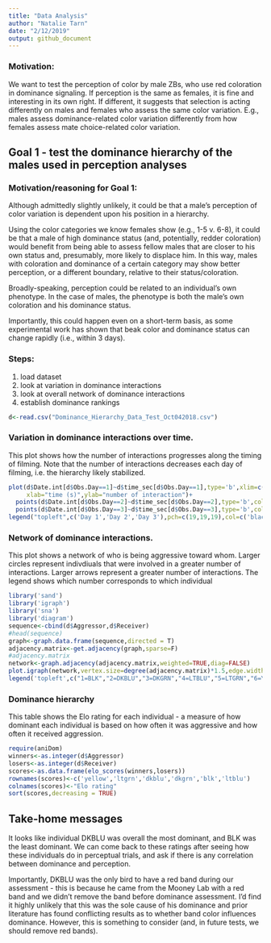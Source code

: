 ```yaml
---
title: "Data Analysis"
author: "Natalie Tarn"
date: "2/12/2019"
output: github_document
---
```



### Motivation:
We want to test the perception of color by male ZBs, who use red coloration in dominance signaling. If perception is the same as females, it is fine and interesting in its own right. If different, it suggests that selection is acting differently on males and females who assess the same color variation. E.g., males assess dominance-related color variation differently from how females assess mate choice-related color variation.

## Goal 1 - test the dominance hierarchy of the males used in perception analyses
### Motivation/reasoning for Goal 1:

Although admittedly slightly unlikely, it could be that a male's perception of color variation is dependent upon his position in a hierarchy. 

Using the color categories we know females show (e.g., 1-5 v. 6-8), it could be that a male of high dominance status (and, potentially, redder coloration) would benefit from being able to assess fellow males that are closer to his own status and, presumably, more likely to displace him. In this way, males with coloration and dominance of a certain category may show better perception, or a different boundary, relative to their status/coloration. 

Broadly-speaking, perception could be related to an individual's own phenotype. In the case of males, the phenotype is both the male's own coloration and his dominance status. 

Importantly, this could happen even on a short-term basis, as some experimental work has shown that beak color and dominance status can change rapidly (i.e., within 3 days). 

### Steps: 
1) load dataset
2) look at variation in dominance interactions
3) look at overall network of dominance interactions
4) establish dominance rankings

```r
d<-read.csv("Dominance_Hierarchy_Data_Test_Oct042018.csv")

```

### Variation in dominance interactions over time.

This plot shows how the number of interactions progresses along the timing of filming. Note that the number of interactions decreases each day of filming, i.e. the hierarchy likely stabilized.

```r
plot(d$Date.int[d$Obs.Day==1]~d$time_sec[d$Obs.Day==1],type='b',xlim=c(0,1800),pch=19,
     xlab="time (s)",ylab="number of interaction")+
  points(d$Date.int[d$Obs.Day==2]~d$time_sec[d$Obs.Day==2],type='b',col='dark red',pch=19)+
  points(d$Date.int[d$Obs.Day==3]~d$time_sec[d$Obs.Day==3],type='b',col='dark blue',pch=19)
legend("topleft",c('Day 1','Day 2','Day 3'),pch=c(19,19,19),col=c('black','dark red','dark blue'))
```

### Network of dominance interactions. 

This plot shows a network of who is being aggressive toward whom. Larger circles represent indivdiuals that were involved in a greater number of interactions. Larger arrows represent a greater number of interactions. The legend shows which number corresponds to which individual

```r
library('sand')
library('igraph')
library('sna')
library('diagram')
sequence<-cbind(d$Aggressor,d$Receiver)
#head(sequence)
graph<-graph.data.frame(sequence,directed = T)
adjacency.matrix<-get.adjacency(graph,sparse=F)
#adjacency.matrix
network<-graph.adjacency(adjacency.matrix,weighted=TRUE,diag=FALSE)
plot.igraph(network,vertex.size=degree(adjacency.matrix)*1.5,edge.width=E(network)$weight/2, edge.arrow.size=ifelse(E(network)$weight==1,0.5,E(network)$weight*10),layout=layout_in_circle(network),edge.curved=TRUE)
legend('topleft',c("1=BLK","2=DKBLU","3=DKGRN","4=LTBLU","5=LTGRN","6=YELLOW"))
```

### Dominance hierarchy

This table shows the Elo rating for each individual - a measure of how dominant each individual is based on how often it was aggressive and how often it received aggression. 

```r
require(aniDom)
winners<-as.integer(d$Aggressor)
losers<-as.integer(d$Receiver)
scores<-as.data.frame(elo_scores(winners,losers))
rownames(scores)<-c('yellow','ltgrn','dkblu','dkgrn','blk','ltblu')
colnames(scores)<-"Elo rating"
sort(scores,decreasing = TRUE)
```

## Take-home messages
It looks like individual DKBLU was overall the most dominant, and BLK was the least dominant. We can come back to these ratings after seeing how these individuals do in perceptual trials, and ask if there is any correlation between dominance and perception. 

Importantly, DKBLU was the only bird to have a red band during our assessment - this is because he came from the Mooney Lab with a red band and we didn't remove the band before dominance assessment. I'd find it highly unlikely that this was the sole cause of his dominance and prior literature has found conflicting results as to whether band color influences dominance. However, this is something to consider (and, in future tests, we should remove red bands). 





